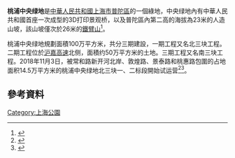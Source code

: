 '''桃浦中央绿地'''是[[中華人民共和國|中華人民共和國]][[上海市|上海市]][[普陀區|普陀區]]的一個綠地，中央绿地內有中華人民共和國首座一次成型的3D打印景观桥，以及普陀區內第二高的海拔為23米的人造山坡，該山坡僅次於26米的[[鐵臂山|鐵臂山]]<ref>{{cite news |title=桃浦中央绿地试运营 |url=https://k.sina.cn/article_1784473157_6a5ce645020015ls3.html |publisher=中新社}}</ref>。

桃浦中央绿地規劃面積100万平方米，共分三期建設，一期工程又名北三块工程。二期工程位於[[沪嘉高速|沪嘉高速]]北侧，面積约50万平方米的土地。三期工程又名南三块工程。2018年11月3日，被常和路新开河北岸、敦煌路、景泰路和桃惠路包圍的占地面积14.5万平方米的桃浦中央绿地北三块一、二标段開始试运营<ref>{{cite news |title=上海市中心最大开放式绿地部分建成开放！未来规模比4个延中绿地还大 |url=https://web.shobserver.com/news/detail?id=114062 |publisher=上观新闻}}</ref><ref>{{cite news |title=桃浦中央绿地今天开始试运营，周到君的探营报告来啦！ |url=http://www.shxwcb.com/202208.html |publisher=周到上海（新聞晨報）}}</ref>。

== 參考資料 ==
{{Reflist|2}}

{{上海公園}}

[[Category:上海公園|Category:上海公園]]